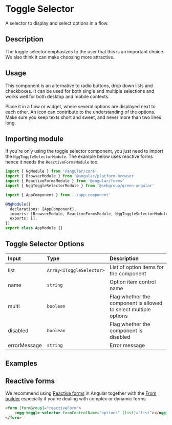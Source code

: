 
# Toggle Selector

A selector to display and select options in a flow.

## Description 

The toggle selector emphasizes to the user that this is an important choice. We also think it can make choosing more attractive.

## Usage

This component is an alternative to radio buttons, drop down lists and checkboxes. It can be used for both single and multiple selections and works well for both desktop and mobile contexts.

Place it in a flow or widget, where several options are displayed next to each other. An icon can contribute to the understanding of the options. Make sure you keep texts short and sweet, and never more than two lines long.

## Importing module

If you're only using the toggle selector component, you just need to import the `NggToggleSelectorModule`. The example below uses reactive forms hence it needs the `ReactiveFormsModule` too.

```typescript
import { NgModule } from '@angular/core'
import { BrowserModule } from '@angular/platform-browser'
import { ReactiveFormsModule } from '@angular/forms'
import { NggToggleSelectorModule } from '@sebgroup/green-angular'

import { AppComponent } from './app.component'

@NgModule({
  declarations: [AppComponent],
  imports: [BrowserModule, ReactiveFormsModule, NggToggleSelectorModule],
  exports: [],
})
export class AppModule {}
```

## Toggle Selector Options
|Input|Type|Description|
|:--------|:----------|:------|
|list|`Array<IToggleSelector>`|List of option items for the component|
|name|`string`|Option item control name|
|multi|`boolean`|Flag whether the component is allowed to select multiple options|
|disabled|`boolean`|Flag whether the component is disabled|
|errorMessage|`string`|Error message|

## Examples

<Canvas>
  <Story id="components-toggle-selector--default"/>
</Canvas>

## Reactive forms
We recommend using <a href="https://angular.io/guide/reactive-forms" target="_blank">Reactive forms</a> in Angular together with the <a href="https://angular.io/api/forms/FormBuilder" target="_blank">From builder</a> especially if you're dealing with complex or dynamic forms.

```html
<form [formGroup]="reactiveForm">
    <ngg-toggle-selector formControlName="options" [list]="list"></ngg-toggle-selector>
</form>
```
